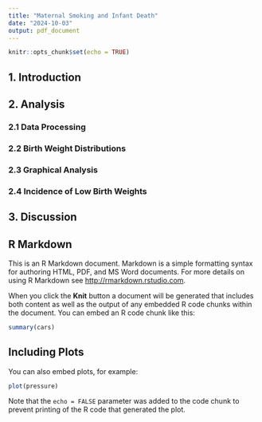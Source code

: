 ```yaml
---
title: "Maternal Smoking and Infant Death"
date: "2024-10-03"
output: pdf_document
---
```


```r
knitr::opts_chunk$set(echo = TRUE)
```
## 1. Introduction

## 2. Analysis

### 2.1 Data Processing

### 2.2 Birth Weight Distributions

### 2.3 Graphical Analysis

### 2.4 Incidence of Low Birth Weights

## 3. Discussion










## R Markdown

This is an R Markdown document. Markdown is a simple formatting syntax for authoring HTML, PDF, and MS Word documents. For more details on using R Markdown see <http://rmarkdown.rstudio.com>.

When you click the **Knit** button a document will be generated that includes both content as well as the output of any embedded R code chunks within the document. You can embed an R code chunk like this:

```r
summary(cars)
```

## Including Plots

You can also embed plots, for example:

```r
plot(pressure)
```

Note that the `echo = FALSE` parameter was added to the code chunk to prevent printing of the R code that generated the plot.
